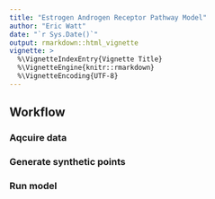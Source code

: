 ```yaml
---
title: "Estrogen Androgen Receptor Pathway Model"
author: "Eric Watt"
date: "`r Sys.Date()`"
output: rmarkdown::html_vignette
vignette: >
  %\VignetteIndexEntry{Vignette Title}
  %\VignetteEngine{knitr::rmarkdown}
  %\VignetteEncoding{UTF-8}
---
```


## Workflow

### Aqcuire data

### Generate synthetic points

### Run model

